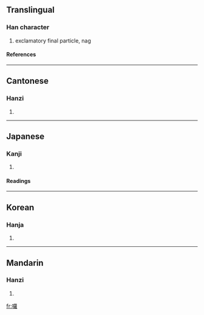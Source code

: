 {{see|啰}}

==Translingual==
===Han character===
{{Han char|rn=30|rad=口|as=19|sn=22|four=6601<sub>4</sub>|canj=口田中土 (RWLG)}}
# exclamatory final particle, nag
====References====
{{Han ref|kx=0215.120|dkj=04631|dj=0438.120|hdz=10708.040|uh=56C9|ud=22217|bh=C56F|bd=50543}}
----
==Cantonese==
===Hanzi===
{{yue-hanzi|jyut=|y=lo1, lo4}}
# {{defn|Cantonese}}
----
==Japanese==
===Kanji===
{{ja-kanji|grade=|rs=口19}}
# {{defn|Japanese}} 
====Readings====
{{ja-readings|on=[[ら]] (ra)|kun=[[こえ]] (koe)}}
----
==Korean==
===Hanja===
{{ko-hanja|hangeul=라|rv=ra|mr=ra}}
# {{defn|Korean}}
----
==Mandarin==
===Hanzi===
{{cmn-hanzi|pin=[[luō]] ([[luo1]])|wg=lo<sup>1</sup>}}
# {{defn|Mandarin}}

[[fr:囉]]